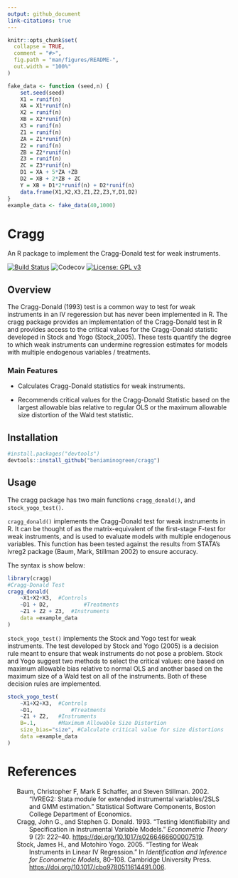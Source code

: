 ```yaml
---
output: github_document
link-citations: true
---
```


```r
knitr::opts_chunk$set(
  collapse = TRUE,
  comment = "#>",
  fig.path = "man/figures/README-",
  out.width = "100%"
)

fake_data <- function (seed,n) {
	set.seed(seed)
	X1 = runif(n)
	XA = X1*runif(n)
	X2 = runif(n)
	XB = X2*runif(n)
	X3 = runif(n)
	Z1 = runif(n)
	ZA = Z1*runif(n)
	Z2 = runif(n)
	ZB = Z2*runif(n)
	Z3 = runif(n)
	ZC = Z3*runif(n)
	D1 = XA + 5*ZA +ZB
	D2 = XB + 2*ZB + ZC
	Y = XB + D1*2*runif(n) + D2*runif(n)
	data.frame(X1,X2,X3,Z1,Z2,Z3,Y,D1,D2)
}
example_data <- fake_data(40,1000)

```

# Cragg
An R package to implement the Cragg-Donald test for weak instruments.

[![Build Status](https://travis-ci.com/beniaminogreen/cragg.svg?branch=main)](https://travis-ci.com/beniaminogreen/cragg)
![Codecov](https://img.shields.io/codecov/c/github/beniaminogreen/cragg)
[![License: GPL v3](https://img.shields.io/badge/License-GPL%20v3-blue.svg)](https://www.gnu.org/licenses/gpl-3.0.en.html)

## Overview
The Cragg-Donald (1993) test is a common way to test for weak instruments in an IV regeression but has never been implemented in R.
The cragg package provides an implementation of the Cragg-Donald test in R and provides access to the critical values for the Cragg-Donald statistic developed in Stock and Yogo (Stock_2005).
These tests quantify the degree to which weak instruments can undermine regression estimates for models with multiple endogenous variables / treatments.

### Main Features

* Calculates Cragg-Donald statistics for weak instruments.

* Recommends critical values for the Cragg-Donald Statistic based on the largest allowable bias relative to regular OLS
  or the maximum allowable size distortion of the Wald test statistic.

## Installation
```r
#install.packages("devtools")
devtools::install_github("beniaminogreen/cragg")
```

## Usage
The cragg package has two main functions `cragg_donald()`,  and `stock_yogo_test()`.

`cragg_donald()` implements the Cragg-Donald test for weak instruments in R. It can be thought of
as the matrix-equivalent of the first-stage F-test for weak instruments, and is used to evaluate models
with multiple endogenous variables. This function has been tested against the results from STATA's ivreg2 package (Baum, Mark, Stillman 2002) to ensure accuracy.

The syntax is show below:

```r
library(cragg)
#Cragg-Donald Test
cragg_donald(
	~X1+X2+X3,	#Controls
	~D1 + D2,			#Treatments
	~Z1 + Z2 + Z3,	#Instruments
	data =example_data
)
```
`stock_yogo_test()` implements the Stock and Yogo test for weak instruments. The test developed by Stock and Yogo (2005)
is a decision rule meant to ensure that weak instruments do not pose a problem.
Stock and Yogo suggest two methods to select the critical values: one based on maximum allowable bias relative to normal OLS and another based on the maximum size of a Wald test on all of the instruments.
Both of these decision rules are implemented.

```r
stock_yogo_test(
	~X1+X2+X3,	#Controls
	~D1,			#Treatments
	~Z1 + Z2,	#Instruments
	B=.1,		#Maximum Allowable Size Distortion
	size_bias="size", #Calculate critical value for size distortions
	data =example_data
)
```

# References

<div id="refs" class="references csl-bib-body hanging-indent">

<div id="ref-ivreg2" class="csl-entry">

Baum, Christopher F, Mark E Schaffer, and Steven Stillman. 2002. “<span
class="nocase">IVREG2: Stata module for extended instrumental
variables/2SLS and GMM estimation</span>.” Statistical Software
Components, Boston College Department of Economics.

</div>

<div id="ref-Cragg_1993" class="csl-entry">

Cragg, John G., and Stephen G. Donald. 1993. “Testing Identifiability
and Specification in Instrumental Variable Models.” *Econometric Theory*
9 (2): 222–40. <https://doi.org/10.1017/s0266466600007519>.

</div>

<div id="ref-Stock_2005" class="csl-entry">

Stock, James H., and Motohiro Yogo. 2005. “Testing for Weak Instruments
in Linear IV Regression.” In *Identification and Inference for
Econometric Models*, 80–108. Cambridge University Press.
<https://doi.org/10.1017/cbo9780511614491.006>.

</div>

</div>
